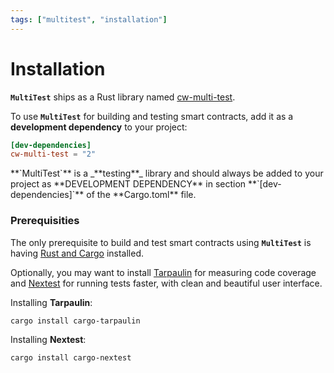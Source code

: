 ```yaml
---
tags: ["multitest", "installation"]
---
```



# Installation

**`MultiTest`** ships as a Rust library named
[cw-multi-test](https://crates.io/crates/cw-multi-test).

To use **`MultiTest`** for building and testing smart contracts, add it as a
**development dependency** to your project:

```toml filename="Cargo.toml"
[dev-dependencies]
cw-multi-test = "2"
```

<Callout emoji="🚨">
  **`MultiTest`** is a _**testing**_ library and should always be added to your
  project as **DEVELOPMENT DEPENDENCY** in section **`[dev-dependencies]`** of
  the **Cargo.toml** file.
</Callout>

### Prerequisities

The only prerequisite to build and test smart contracts using **`MultiTest`** is
having [Rust and Cargo](https://www.rust-lang.org/tools/install) installed.

Optionally, you may want to install
[Tarpaulin](https://github.com/xd009642/tarpaulin) for measuring code coverage
and [Nextest](https://nexte.st) for running tests faster, with clean and
beautiful user interface.

Installing **Tarpaulin**:

```shell
cargo install cargo-tarpaulin
```

Installing **Nextest**:

```shell
cargo install cargo-nextest
```

